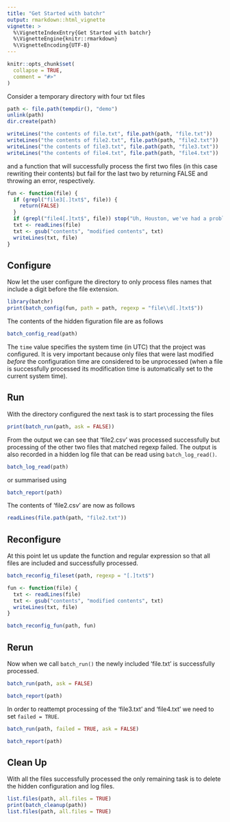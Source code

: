 ```yaml
---
title: "Get Started with batchr"
output: rmarkdown::html_vignette
vignette: >
  %\VignetteIndexEntry{Get Started with batchr}
  %\VignetteEngine{knitr::rmarkdown}
  %\VignetteEncoding{UTF-8}
---
```


```r
knitr::opts_chunk$set(
  collapse = TRUE,
  comment = "#>"
)
```

Consider a temporary directory with four txt files

```r
path <- file.path(tempdir(), "demo")
unlink(path)
dir.create(path)

writeLines("the contents of file.txt", file.path(path, "file.txt"))
writeLines("the contents of file2.txt", file.path(path, "file2.txt"))
writeLines("the contents of file3.txt", file.path(path, "file3.txt"))
writeLines("the contents of file4.txt", file.path(path, "file4.txt"))
```

and a function that will successfully process the first two files 
(in this case rewriting their contents)
but fail for the last two by returning FALSE and throwing an error, respectively.

```r
fun <- function(file) {
  if (grepl("file3[.]txt$", file)) {
    return(FALSE)
  }
  if (grepl("file4[.]txt$", file)) stop("Uh, Houston, we've had a problem.", call. = FALSE)
  txt <- readLines(file)
  txt <- gsub("contents", "modified contents", txt)
  writeLines(txt, file)
}
```

## Configure

Now let the user configure the directory to only process files names that include
a digit before the file extension.
```r
library(batchr)
print(batch_config(fun, path = path, regexp = "file\\d[.]txt$"))
```

The contents of the hidden figuration file are as follows
```r
batch_config_read(path)
```
The `time` value specifies the system time (in UTC) that the project was configured.
It is very important because only files that were last modified *before* the configuration time are considered to be unprocessed (when a file is successfully processed its modification time is automatically set to the current system time).

## Run

With the directory configured the next task is to start processing the files
```r
print(batch_run(path, ask = FALSE))
```

From the output we can see that 'file2.csv' was processed successfully but
processing of the other two files that matched regexp failed.
The output is also recorded in a hidden log file that can be read using `batch_log_read()`.
```r
batch_log_read(path)
```

or summarised using
```r
batch_report(path)
```

The contents of 'file2.csv' are now as follows
```r
readLines(file.path(path, "file2.txt"))
```

## Reconfigure

At this point let us update the function and regular expression so that 
all files are included and successfully processed.
```r
batch_reconfig_fileset(path, regexp = "[.]txt$")

fun <- function(file) {
  txt <- readLines(file)
  txt <- gsub("contents", "modified contents", txt)
  writeLines(txt, file)
}

batch_reconfig_fun(path, fun)
```

## Rerun

Now when we call `batch_run()` the newly included 'file.txt' is successfully processed.
```r
batch_run(path, ask = FALSE)
```

```r
batch_report(path)
```

In order to reattempt processing of the 'file3.txt' and 'file4.txt' we need
to set `failed = TRUE`.

```r
batch_run(path, failed = TRUE, ask = FALSE)
```

```r
batch_report(path)
```

## Clean Up

With all the files successfully processed the only remaining task is to 
delete the hidden configuration and log files.

```r
list.files(path, all.files = TRUE)
print(batch_cleanup(path))
list.files(path, all.files = TRUE)
```
